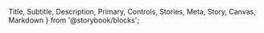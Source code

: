   Title, Subtitle, Description, Primary, Controls, Stories, Meta, Story, Canvas, Markdown
} from '@storybook/blocks';


<Meta name="Docs" of={ComponentStories} />

<Title />
<Subtitle />

## Overview
<Description />
<Primary />

## Parameters
<Controls />

## Slots

Inherits slots from [DtFormBase](?path=/docs/architecture-base-classes--docs#slots).

## Events

### `change`

**Event Detail:**
```json
{
  field: string,    // name attribute of field
  oldValue: string, // previous value before current change
  newValue: string, // updated value
}
```

## CSS Properties / Theming

Inherits custom properties from [DtFormBase](?path=/docs/architecture-base-classes--docs#css-properties).

| Custom Properties   | Default Value   |
|---------------------|-----------------|
| `--dt-single-select-text-color`  | `#0a0a0a`  |
| `--dt-single-select-text-color-inverse`   | `#fff`  |
| `--dt-form-background-color`  | `#fff` |

## Stories
<Stories title="" />
